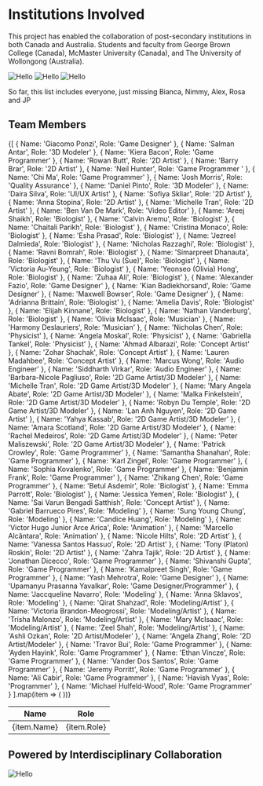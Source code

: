# Institutions Involved

This project has enabled the collaboration of post-secondary institutions in both Canada and Australia.
Students and faculty from George Brown College (Canada), McMaster University (Canada), and
The University of Wollongong (Australia).

![Hello](/mcmaster_science.jpeg)
![Hello](/gbc.png)
![Hello](/wollongong.png)

So far, this list includes everyone, just missing Bianca, Nimmy, Alex, Rosa and JP

## Team Members
<table>
  <thead>
    <tr>
      <th>Name</th>
      <th>Role</th>
    </tr>
  </thead>
  <tbody>
    {[
      { Name: 'Giacomo Ponzi', Role: 'Game Designer' },
      { Name: 'Salman Antar', Role: '3D Modeler' },
      { Name: 'Kiera Bacon', Role: 'Game Programmer' },
      { Name: 'Rowan Butt', Role: '2D Artist' },
      { Name: 'Barry Brar', Role: '2D Artist' },
      { Name: 'Neil Hunter', Role: 'Game Programmer ' },
      { Name: 'Chi Ma', Role: 'Game Programmer' },
      { Name: 'Josh Morris', Role: 'Quality Assurance' },
      { Name: 'Daniel Pinto', Role: '3D Modeler' },
      { Name: 'Daira Silva', Role: 'UI/UX Artist' },
      { Name: 'Sofiya Skliar', Role: '2D Artist' },
      { Name: 'Anna Stopina', Role: '2D Artist' },
      { Name: 'Michelle Tran', Role: '2D Artist' },
      { Name: 'Ben Van De Mark', Role: 'Video Editor' },
      { Name: 'Areej Shaikh', Role: 'Biologist' },
      { Name: 'Calvin Aremu', Role: 'Biologist' },
      { Name: 'Chaitali Parikh', Role: 'Biologist' },
      { Name: 'Cristina Monaco', Role: 'Biologist' },
      { Name: 'Esha Prasad', Role: 'Biologist' },
      { Name: 'Jezreel Dalmieda', Role: 'Biologist' },
      { Name: 'Nicholas Razzaghi', Role: 'Biologist' },
      { Name: 'Ravni Bomrah', Role: 'Biologist' },
      { Name: 'Simarpreet Dhanauta', Role: 'Biologist' },
      { Name: 'Thu Vu (Sue)', Role: 'Biologist' },
      { Name: 'Victoria Au-Yeung', Role: 'Biologist' },
      { Name: 'Yeonseo (Olivia) Hong', Role: 'Biologist' },
      { Name: 'Zuhaa Ali', Role: 'Biologist' },
      { Name: 'Alexander Fazio', Role: 'Game Designer' },
      { Name: 'Kian Badiekhorsand', Role: 'Game Designer' },
      { Name: 'Maxwell Bowser', Role: 'Game Designer' },
      { Name: 'Adrianna Brittain', Role: 'Biologist' },
      { Name: 'Amelia Davis', Role: 'Biologist' },
      { Name: 'Elijah Kinnane', Role: 'Biologist' },
      { Name: 'Nathan Vanderburg', Role: 'Biologist' },
      { Name: 'Olivia McIsaac', Role: 'Musician' },
      { Name: 'Harmony Deslauriers', Role: 'Musician' },
      { Name: 'Nicholas Chen', Role: 'Physicist' },
      { Name: 'Angela Moskal', Role: 'Physicist' },
      { Name: 'Gabriella Tankel', Role: 'Physicist' },
      { Name: 'Ahmad Albarazi', Role: 'Concept Artist' },
      { Name: 'Zohar Shachak', Role: 'Concept Artist' },
      { Name: 'Lauren Madahbee', Role: 'Concept Artist' },
      { Name: 'Marcus Wong', Role: 'Audio Engineer' },
      { Name: 'Siddharth Virkar', Role: 'Audio Engineer' },
      { Name: 'Barbara-Nicole Pagliuso', Role: '2D Game Artist/3D Modeler' },
      { Name: 'Michelle Tran', Role: '2D Game Artist/3D Modeler' },
      { Name: 'Mary Angela Abate', Role: '2D Game Artist/3D Modeler' },
      { Name: 'Malka Finkelstein', Role: '2D Game Artist/3D Modeler' },
      { Name: 'Robyn Du Temple', Role: '2D Game Artist/3D Modeler' },
      { Name: 'Lan Anh Nguyen', Role: '2D Game Artist' },
      { Name: 'Yahya Kassab', Role: '2D Game Artist/3D Modeler' },
      { Name: 'Amara Scotland', Role: '2D Game Artist/3D Modeler' },
      { Name: 'Rachel Medeiros', Role: '2D Game Artist/3D Modeler' },
      { Name: 'Peter Maliszewski', Role: '2D Game Artist/3D Modeler' },
      { Name: 'Patrick Crowley', Role: 'Game Programmer' },
      { Name: 'Samantha Shanahan', Role: 'Game Programmer' },
      { Name: 'Karl Zingel', Role: 'Game Programmer' },
      { Name: 'Sophia Kovalenko', Role: 'Game Programmer' },
      { Name: 'Benjamin Frank', Role: 'Game Programmer' },
      { Name: 'Zhikang Chen', Role: 'Game Programmer' },
      { Name: 'Betul Asdemir', Role: 'Biologist' },
      { Name: 'Emma Parrott', Role: 'Biologist' },
      { Name: 'Jessica Yemen', Role: 'Biologist' },
      { Name: 'Sai Varun Bengadi Satthish', Role: 'Concept Artist' },
      { Name: 'Gabriel Barrueco Pires', Role: 'Modeling' },
      { Name: 'Sung Young Chung', Role: 'Modeling' },
      { Name: 'Candice Huang', Role: 'Modeling' },
      { Name: 'Victor Hugo Junior Arce Arica', Role: 'Animation' },
      { Name: 'Marcello Alcântara', Role: 'Animation' },
      { Name: 'Nicole Hilts', Role: '2D Artist' },
      { Name: 'Vanessa Santos Hassuo', Role: '2D Artist' },
      { Name: 'Tony (Platon) Roskin', Role: '2D Artist' },
      { Name: 'Zahra Tajik', Role: '2D Artist' },
      { Name: 'Jonathan Dicecco', Role: 'Game Programmer' },
      { Name: 'Shivanshi Gupta', Role: 'Game Programmer' },
      { Name: 'Kamalpreet Singh', Role: 'Game Programmer' },
      { Name: 'Yash Mehrotra', Role: 'Game Designer' },
      { Name: 'Upamanyu Prasanna Yavalkar', Role: 'Game Designer/Programmer' },
      { Name: 'Jaccqueline Navarro', Role: 'Modeling' },
      { Name: 'Anna Sklavos', Role: 'Modeling' },
      { Name: 'Qirat Shahzad', Role: 'Modeling/Artist' },
      { Name: 'Victoria Brandon-Meogrossi', Role: 'Modeling/Artist' },
      { Name: 'Trisha Malonzo', Role: 'Modeling/Artist' },
      { Name: 'Mary McIsaac', Role: 'Modeling/Artist' },
      { Name: 'Zeel Shah', Role: 'Modeling/Artist' },
      { Name: 'Ashli Ozkan', Role: '2D Artist/Modeler' },
      { Name: 'Angela Zhang', Role: '2D Artist/Modeler' },
      { Name: 'Travor Bui', Role: 'Game Programmer' },
      { Name: 'Ayden Hayink', Role: 'Game Programmer' },
      { Name: 'Ethan Vincze', Role: 'Game Programmer' },
      { Name: 'Vander Dos Santos', Role: 'Game Programmer' },
      { Name: 'Jeremy Porritt', Role: 'Game Programmer' },
      { Name: 'Ali Cabir', Role: 'Game Programmer' },
      { Name: 'Havish Vyas', Role: 'Programmer' },
      { Name: 'Michael Hulfeld-Wood', Role: 'Game Programmer' }  
    ].map(item => (
      <tr key={item.country}>
        <td>{item.Name}</td>
        <td>{item.Role}</td>
      </tr>
    ))}
  </tbody>
</table>

## Powered by Interdisciplinary Collaboration
![Hello](/pie_chart.png)
